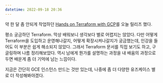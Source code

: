 ```yaml
---
datetime: 2022-09-18 20:36
---
```


약 한 달 좀 안되게 작업하던 [Hands on Terraform with GCP](https://heumsi.github.io/hands-on-terraform-with-gcp/)를 오늘 릴리즈 했다.

평소 궁금하던 Terraform. 막상 배워보니 생각보다 별로 어렵지는 않았다.
다만 어떻게 Terraform을 도입하고 운영해나갈지, 어떻게 확장시켜나갈지가 궁금했는데, 인강을 들어도 이 부분은 쉽게 해소되지 않았다.
그래서 Terraform 문서를 직접 보기도 하고, 구글링하며 나름 정리해보았다.
역시 남에게 뭔가를 설명하는 과정을 내 배움의 과정으로 두면 배운게 좀 더 기억에 남는 느낌이다.

지금은 간단히 GCE 인스턴스 만드는 것만 있는데, 나중에 좀 더 다양한 유즈케이스 별로 더 작성해봐야겠다.
